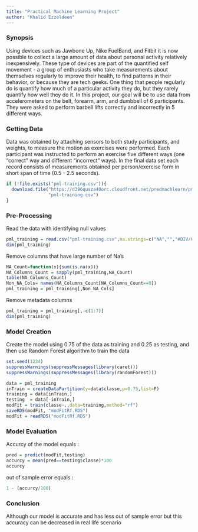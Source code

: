 ```yaml
---
title: "Practical Machine Learning Project"
author: "Khalid Ezzeldeen"
---
```


### Synopsis
Using devices such as Jawbone Up, Nike FuelBand, and Fitbit it is now possible to collect a large amount of data about personal activity relatively inexpensively. These type of devices are part of the quantified self movement - a group of enthusiasts who take measurements about themselves regularly to improve their health, to find patterns in their behavior, or because they are tech geeks. One thing that people regularly do is quantify how much of a particular activity they do, but they rarely quantify how well they do it. In this project, our goal will be to use data from accelerometers on the belt, forearm, arm, and dumbbell of 6 participants. They were asked to perform barbell lifts correctly and incorrectly in 5 different ways. 

### Getting Data

Data was obtained by attaching sensors to both study participants, and weights, to measure the motion as exercises were performed. Each participant was instructed to perform an exercise five different ways (one "correct" way and different "incorrect" ways).
In the final data set each record consists of measurements obtained per person/exercise form in short span of time (0.5 - 2.5 seconds).

```r
if (!file.exists("pml-training.csv")){
  download.file("https://d396qusza40orc.cloudfront.net/predmachlearn/pml-training.csv",
                "pml-training.csv")
}
```

### Pre-Processing

Read the data with identifying null values

```r
pml_training = read.csv("pml-training.csv",na.strings=c("NA","","#DIV/0!"))
dim(pml_training)
```

Remove columns that have large number of Na's

```r
NA_Count=function(x){sum(is.na(x))}
NA_Columns_Count = sapply(pml_training,NA_Count)
table(NA_Columns_Count)
Non_NA_Cols= names(NA_Columns_Count[NA_Columns_Count==0])
pml_training = pml_training[,Non_NA_Cols]
```

Remove metadata columns

```r
pml_training = pml_training[,-c(1:7)]
dim(pml_training)
```

### Model Creation

Create the model using 0.75 of the data as training and 0.25 as testing, and then use Random Forest algorithm to train the data

```r
set.seed(1234)
suppressWarnings(suppressMessages(library(caret)))
suppressWarnings(suppressMessages(library(randomForest)))
```

```r
data = pml_training
inTrain = createDataPartition(y=data$classe,p=0.75,list=F)
training = data[inTrain,]
testing  = data[-inTrain,]
modFit = train(classe~.,data=training,method="rf")
saveRDS(modFit, "modFitRf.RDS")
modFit = readRDS("modFitRf.RDS")
```

### Model Evaluation

Accurcy of the model equals :

```r
pred = predict(modFit,testing)
accurcy = mean(pred==testing$classe)*100
accurcy
```

out of sample error equals :

```r
1 - (accurcy/100)
```

### Conclusion

 Although our model is accurate and has less out of sample error but this accuracy can be decreased in real life scenario
